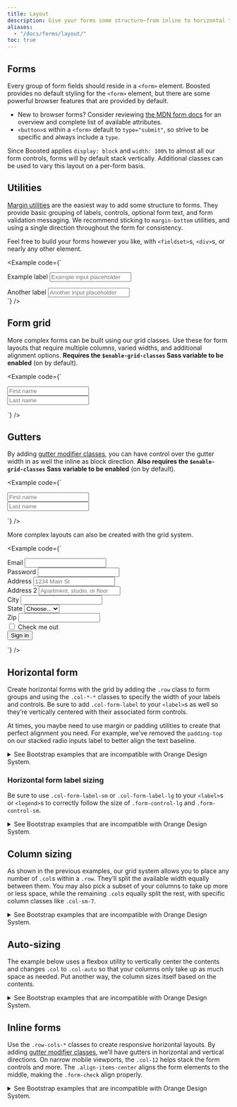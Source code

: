 ```yaml
---
title: Layout
description: Give your forms some structure—from inline to horizontal to custom grid implementations—with our form layout options.
aliases:
  - "/docs/forms/layout/"
toc: true
---
```


## Forms

Every group of form fields should reside in a `<form>` element. Boosted provides no default styling for the `<form>` element, but there are some powerful browser features that are provided by default.

- New to browser forms? Consider reviewing [the MDN form docs](https://developer.mozilla.org/en-US/docs/Web/HTML/Element/form) for an overview and complete list of available attributes.
- `<button>`s within a `<form>` default to `type="submit"`, so strive to be specific and always include a `type`.

Since Boosted applies `display: block` and `width: 100%` to almost all our form controls, forms will by default stack vertically. Additional classes can be used to vary this layout on a per-form basis.

## Utilities

[Margin utilities]([[docsref:/utilities/spacing]]) are the easiest way to add some structure to forms. They provide basic grouping of labels, controls, optional form text, and form validation messaging. We recommend sticking to `margin-bottom` utilities, and using a single direction throughout the form for consistency.

Feel free to build your forms however you like, with `<fieldset>`s, `<div>`s, or nearly any other element.

<Example code={`<div class="mb-3">
    <label for="formGroupExampleInput" class="form-label">Example label</label>
    <input type="text" class="form-control" id="formGroupExampleInput" placeholder="Example input placeholder">
  </div>
  <div class="mb-3">
    <label for="formGroupExampleInput2" class="form-label">Another label</label>
    <input type="text" class="form-control" id="formGroupExampleInput2" placeholder="Another input placeholder">
  </div>`} />

## Form grid

More complex forms can be built using our grid classes. Use these for form layouts that require multiple columns, varied widths, and additional alignment options. **Requires the `$enable-grid-classes` Sass variable to be enabled** (on by default).

<Example code={`<div class="row">
    <div class="col">
      <input type="text" class="form-control" placeholder="First name" aria-label="First name">
    </div>
    <div class="col">
      <input type="text" class="form-control" placeholder="Last name" aria-label="Last name">
    </div>
</div>`} />

## Gutters

By adding [gutter modifier classes]([[docsref:/layout/gutters]]), you can have control over the gutter width in as well the inline as block direction. **Also requires the `$enable-grid-classes` Sass variable to be enabled** (on by default).

<Example code={`<div class="row g-3">
    <div class="col">
      <input type="text" class="form-control" placeholder="First name" aria-label="First name">
    </div>
    <div class="col">
      <input type="text" class="form-control" placeholder="Last name" aria-label="Last name">
    </div>
</div>`} />

More complex layouts can also be created with the grid system.

<Example code={`<form class="row g-3">
    <div class="col-md-6">
      <label for="inputEmail4" class="form-label">Email</label>
      <input type="email" class="form-control" id="inputEmail4">
    </div>
    <div class="col-md-6">
      <label for="inputPassword4" class="form-label">Password</label>
      <input type="password" class="form-control" id="inputPassword4">
    </div>
    <div class="col-12">
      <label for="inputAddress" class="form-label">Address</label>
      <input type="text" class="form-control" id="inputAddress" placeholder="1234 Main St">
    </div>
    <div class="col-12">
      <label for="inputAddress2" class="form-label">Address 2</label>
      <input type="text" class="form-control" id="inputAddress2" placeholder="Apartment, studio, or floor">
    </div>
    <div class="col-md-6">
      <label for="inputCity" class="form-label">City</label>
      <input type="text" class="form-control" id="inputCity">
    </div>
    <div class="col-md-4">
      <label for="inputState" class="form-label">State</label>
      <select id="inputState" class="form-select">
        <option selected>Choose...</option>
        <option>...</option>
      </select>
    </div>
    <div class="col-md-2">
      <label for="inputZip" class="form-label">Zip</label>
      <input type="text" class="form-control" id="inputZip">
    </div>
    <div class="col-12">
      <div class="form-check">
        <input class="form-check-input" type="checkbox" id="gridCheck">
        <label class="form-check-label" for="gridCheck">
          Check me out
        </label>
      </div>
    </div>
    <div class="col-12">
      <button type="submit" class="btn btn-primary mt-2">Sign in</button>
    </div>
  </form>`} />

## Horizontal form

Create horizontal forms with the grid by adding the `.row` class to form groups and using the `.col-*-*` classes to specify the width of your labels and controls. Be sure to add `.col-form-label` to your `<label>`s as well so they’re vertically centered with their associated form controls.

At times, you maybe need to use margin or padding utilities to create that perfect alignment you need. For example, we’ve removed the `padding-top` on our stacked radio inputs label to better align the text baseline.

<details>
<summary>See Bootstrap examples that are incompatible with Orange Design System.</summary>
<br/>
<DesignCalloutAlert>
This variant with an **horizontal layout** (i.e. labels not above the input fields) should not be used because it does not respect the Orange Design System specifications.

Please refer to our [Forms example]([[docsref:/examples/form]]). You can also refer to the [Forms guidelines](https://system.design.orange.com/0c1af118d/p/88ab5b-forms/b/599459) and to the [Pages form examples](https://system.design.orange.com/0c1af118d/p/20500e-form/b/16bb53) on the Orange Design System website.
</DesignCalloutAlert>

<Example code={`<form>
    <div class="row mb-3">
      <label for="inputEmail3" class="col-sm-2 col-form-label">Email</label>
      <div class="col-sm-10">
        <input type="email" class="form-control" id="inputEmail3">
      </div>
    </div>
    <div class="row mb-3">
      <label for="inputPassword3" class="col-sm-2 col-form-label">Password</label>
      <div class="col-sm-10">
        <input type="password" class="form-control" id="inputPassword3">
      </div>
    </div>
    <fieldset class="row mb-3">
      <legend class="col-form-label col-sm-2 pt-0">Radios</legend>
      <div class="col-sm-10">
        <div class="form-check">
          <input class="form-check-input" type="radio" name="gridRadios" id="gridRadios1" value="option1" checked>
          <label class="form-check-label" for="gridRadios1">
            First radio
          </label>
        </div>
        <div class="form-check">
          <input class="form-check-input" type="radio" name="gridRadios" id="gridRadios2" value="option2">
          <label class="form-check-label" for="gridRadios2">
            Second radio
          </label>
        </div>
        <div class="form-check disabled">
          <input class="form-check-input" type="radio" name="gridRadios" id="gridRadios3" value="option3" disabled>
          <label class="form-check-label" for="gridRadios3">
            Third disabled radio
          </label>
        </div>
      </div>
    </fieldset>
    <div class="row mb-3">
      <div class="col-sm-10 offset-sm-2">
        <div class="form-check">
          <input class="form-check-input" type="checkbox" id="gridCheck1">
          <label class="form-check-label" for="gridCheck1">
            Example checkbox
          </label>
        </div>
      </div>
    </div>
    <button type="submit" class="btn btn-primary mt-2">Sign in</button>
  </form>`} />
</details>  

### Horizontal form label sizing

Be sure to use `.col-form-label-sm` or `.col-form-label-lg` to your `<label>`s or `<legend>`s to correctly follow the size of `.form-control-lg` and `.form-control-sm`.

<details>
<summary>See Bootstrap examples that are incompatible with Orange Design System.</summary>
<br/>
<DesignCalloutAlert>
These 3 variants with an **horizontal layout** (i.e. labels not above the input fields), and the **small** one with a `col-form-label-sm` class because of its height, should not be used because it does not respect the Orange Design System specifications.

Please refer to the [Forms guidelines](https://system.design.orange.com/0c1af118d/p/88ab5b-forms/b/599459) and to the [Pages form examples](https://system.design.orange.com/0c1af118d/p/20500e-form/b/16bb53) on the Orange Design System website.
</DesignCalloutAlert>

<Example code={`<div class="row mb-3">
    <label for="colFormLabelSm" class="col-sm-2 col-form-label col-form-label-sm">Email</label>
    <div class="col-sm-10">
      <input type="email" class="form-control form-control-sm" id="colFormLabelSm" placeholder="col-form-label-sm">
    </div>
  </div>
  <div class="row mb-3">
    <label for="colFormLabel" class="col-sm-2 col-form-label">Email</label>
    <div class="col-sm-10">
      <input type="email" class="form-control" id="colFormLabel" placeholder="col-form-label">
    </div>
  </div>
  <div class="row">
    <label for="colFormLabelLg" class="col-sm-2 col-form-label col-form-label-lg">Email</label>
    <div class="col-sm-10">
      <input type="email" class="form-control form-control-lg" id="colFormLabelLg" placeholder="col-form-label-lg">
    </div>
  </div>`} />
</details>

## Column sizing

As shown in the previous examples, our grid system allows you to place any number of `.col`s within a `.row`. They’ll split the available width equally between them. You may also pick a subset of your columns to take up more or less space, while the remaining `.col`s equally split the rest, with specific column classes like `.col-sm-7`.

<details>
<summary>See Bootstrap examples that are incompatible with Orange Design System.</summary>
<br/>
<DesignCalloutAlert>
These variants with an **horizontal layout** (i.e. labels not above the input fields) should not be used because they do not respect the Orange Design System specifications.

Please refer to the [Forms guidelines](https://system.design.orange.com/0c1af118d/p/88ab5b-forms/b/599459) and the [Pages form examples](https://system.design.orange.com/0c1af118d/p/20500e-form/b/16bb53) on the Orange Design System website.
</DesignCalloutAlert>

<Example code={`<div class="row g-3">
    <div class="col-sm-7">
      <input type="text" class="form-control" placeholder="City" aria-label="City">
    </div>
    <div class="col-sm">
      <input type="text" class="form-control" placeholder="State" aria-label="State">
    </div>
    <div class="col-sm">
      <input type="text" class="form-control" placeholder="Zip" aria-label="Zip">
    </div>
  </div>`} />
</details>

## Auto-sizing

The example below uses a flexbox utility to vertically center the contents and changes `.col` to `.col-auto` so that your columns only take up as much space as needed. Put another way, the column sizes itself based on the contents.

<details>
<summary>See Bootstrap examples that are incompatible with Orange Design System.</summary>
<br/>
<DesignCalloutAlert>
These variants with an **horizontal layout** (i.e. labels not above the input fields) should not be used because they do not respect the Orange Design System specifications.

Please refer to the [Forms guidelines](https://system.design.orange.com/0c1af118d/p/88ab5b-forms/b/599459) and the [Pages form examples](https://system.design.orange.com/0c1af118d/p/20500e-form/b/16bb53) on the Orange Design System website.
</DesignCalloutAlert>

<Example code={`<form class="row gy-2 gx-3 align-items-center">
    <div class="col-auto">
      <label class="visually-hidden" for="autoSizingInput">Name</label>
      <input type="text" class="form-control" id="autoSizingInput" placeholder="Jane Doe">
    </div>
    <div class="col-auto">
      <label class="visually-hidden" for="autoSizingInputGroup">Username</label>
      <div class="input-group">
        <div class="input-group-text">@</div>
        <input type="text" class="form-control" id="autoSizingInputGroup" placeholder="Username">
      </div>
    </div>
    <div class="col-auto">
      <label class="visually-hidden" for="autoSizingSelect">Preference</label>
      <select class="form-select" id="autoSizingSelect">
        <option selected>Choose...</option>
        <option value="1">One</option>
        <option value="2">Two</option>
        <option value="3">Three</option>
      </select>
    </div>
    <div class="col-auto">
      <div class="form-check">
        <input class="form-check-input" type="checkbox" id="autoSizingCheck">
        <label class="form-check-label" for="autoSizingCheck">
          Remember me
        </label>
      </div>
    </div>
    <div class="col-auto">
      <button type="submit" class="btn btn-primary">Submit</button>
    </div>
  </form>`} />

You can then remix that once again with size-specific column classes.

<Example code={`<form class="row gx-3 gy-2 align-items-center">
    <div class="col-sm-3">
      <label class="visually-hidden" for="specificSizeInputName">Name</label>
      <input type="text" class="form-control" id="specificSizeInputName" placeholder="Jane Doe">
    </div>
    <div class="col-sm-3">
      <label class="visually-hidden" for="specificSizeInputGroupUsername">Username</label>
      <div class="input-group">
        <div class="input-group-text">@</div>
        <input type="text" class="form-control" id="specificSizeInputGroupUsername" placeholder="Username">
      </div>
    </div>
    <div class="col-sm-3">
      <label class="visually-hidden" for="specificSizeSelect">Preference</label>
      <select class="form-select" id="specificSizeSelect">
        <option selected>Choose...</option>
        <option value="1">One</option>
        <option value="2">Two</option>
        <option value="3">Three</option>
      </select>
    </div>
    <div class="col-auto">
      <div class="form-check">
        <input class="form-check-input" type="checkbox" id="autoSizingCheck2">
        <label class="form-check-label" for="autoSizingCheck2">
          Remember me
        </label>
      </div>
    </div>
    <div class="col-auto">
      <button type="submit" class="btn btn-primary">Submit</button>
    </div>
  </form>`} />
</details>

## Inline forms

Use the `.row-cols-*` classes to create responsive horizontal layouts. By adding [gutter modifier classes]([[docsref:/layout/gutters]]), we’ll have gutters in horizontal and vertical directions. On narrow mobile viewports, the `.col-12` helps stack the form controls and more. The `.align-items-center` aligns the form elements to the middle, making the `.form-check` align properly.

<details>
<summary>See Bootstrap examples that are incompatible with Orange Design System.</summary>
<br/>
<DesignCalloutAlert>
This variant should not be used because it does not respect the Orange Design System specifications.

Please refer to the [Forms guidelines](https://system.design.orange.com/0c1af118d/p/88ab5b-forms/b/599459) and to the [Pages form examples](https://system.design.orange.com/0c1af118d/p/20500e-form/b/16bb53) on the Orange Design System website.
</DesignCalloutAlert>

<Example code={`<form class="row row-cols-lg-auto g-3 align-items-center">
    <div class="col-12">
      <label class="visually-hidden" for="inlineFormInputGroupUsername">Username</label>
      <div class="input-group">
        <div class="input-group-text">@</div>
        <input type="text" class="form-control" id="inlineFormInputGroupUsername" placeholder="Username">
      </div>
    </div>
  
    <div class="col-12"
      <label class="visually-hidden" for="inlineFormSelectPref">Preference</label>
      <select class="form-select" id="inlineFormSelectPref">
        <option selected>Choose...</option>
        <option value="1">One</option>
        <option value="2">Two</option>
        <option value="3">Three</option>
      </select>
    </div>
  
    <div class="col-12">
      <div class="form-check">
        <input class="form-check-input" type="checkbox" id="inlineFormCheck">
        <label class="form-check-label" for="inlineFormCheck">
          Remember me
        </label>
      </div>
    </div>
  
    <div class="col-12">
      <button type="submit" class="btn btn-primary">Submit</button>
    </div>
  </form>`} />
</details>
